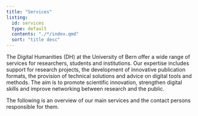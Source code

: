 ```yaml
---
title: "Services"
listing:
  id: services
  type: default
  contents: "./*/index.qmd"
  sort: "title desc"
---
```


The Digital Humanities (DH) at the University of Bern offer a wide range of services for researchers, students and institutions. Our expertise includes support for research projects, the development of innovative publication formats, the provision of technical solutions and advice on digital tools and methods. The aim is to promote scientific innovation, strengthen digital skills and improve networking between research and the public.

The following is an overview of our main services and the contact persons responsible for them.

::: {#services}
:::